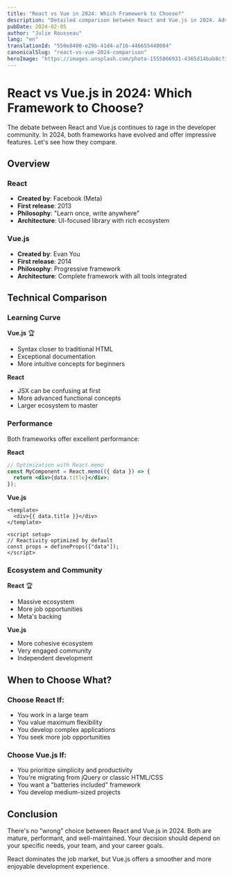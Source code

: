 ```yaml
---
title: "React vs Vue in 2024: Which Framework to Choose?"
description: "Detailed comparison between React and Vue.js in 2024. Advantages, disadvantages and use cases to help you choose."
pubDate: 2024-02-05
author: "Julie Rousseau"
lang: "en"
translationId: "550e8400-e29b-41d4-a716-446655440004"
canonicalSlug: "react-vs-vue-2024-comparison"
heroImage: "https://images.unsplash.com/photo-1555066931-4365d14bab8c?ixlib=rb-4.0.3&auto=format&fit=crop&w=1200&h=600&q=80"
---
```


# React vs Vue.js in 2024: Which Framework to Choose?

The debate between React and Vue.js continues to rage in the developer community. In 2024, both frameworks have evolved and offer impressive features. Let's see how they compare.

## Overview

### React

- **Created by**: Facebook (Meta)
- **First release**: 2013
- **Philosophy**: "Learn once, write anywhere"
- **Architecture**: UI-focused library with rich ecosystem

### Vue.js

- **Created by**: Evan You
- **First release**: 2014
- **Philosophy**: Progressive framework
- **Architecture**: Complete framework with all tools integrated

## Technical Comparison

### Learning Curve

**Vue.js** 🏆

- Syntax closer to traditional HTML
- Exceptional documentation
- More intuitive concepts for beginners

**React**

- JSX can be confusing at first
- More advanced functional concepts
- Larger ecosystem to master

### Performance

Both frameworks offer excellent performance:

**React**

```jsx
// Optimization with React.memo
const MyComponent = React.memo(({ data }) => {
  return <div>{data.title}</div>;
});
```

**Vue.js**

```vue
<template>
  <div>{{ data.title }}</div>
</template>

<script setup>
// Reactivity optimized by default
const props = defineProps(["data"]);
</script>
```

### Ecosystem and Community

**React** 🏆

- Massive ecosystem
- More job opportunities
- Meta's backing

**Vue.js**

- More cohesive ecosystem
- Very engaged community
- Independent development

## When to Choose What?

### Choose React If:

- You work in a large team
- You value maximum flexibility
- You develop complex applications
- You seek more job opportunities

### Choose Vue.js If:

- You prioritize simplicity and productivity
- You're migrating from jQuery or classic HTML/CSS
- You want a "batteries included" framework
- You develop medium-sized projects

## Conclusion

There's no "wrong" choice between React and Vue.js in 2024. Both are mature, performant, and well-maintained. Your decision should depend on your specific needs, your team, and your career goals.

React dominates the job market, but Vue.js offers a smoother and more enjoyable development experience.
